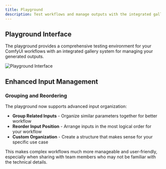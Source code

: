 ```yaml
---
title: Playground
description: Test workflows and manage outputs with the integrated gallery system
---
```


## Playground Interface

The playground provides a comprehensive testing environment for your ComfyUI workflows with an integrated gallery system for managing your generated outputs.

![Playground Interface](https://cd-misc.s3.us-east-2.amazonaws.com/docs/workspace/playground.png)

## Enhanced Input Management

### Grouping and Reordering

The playground now supports advanced input organization:

- **Group Related Inputs** - Organize similar parameters together for better workflow
- **Reorder Input Position** - Arrange inputs in the most logical order for your workflow
- **Custom Organization** - Create a structure that makes sense for your specific use case

This makes complex workflows much more manageable and user-friendly, especially when sharing with team members who may not be familiar with the technical details.